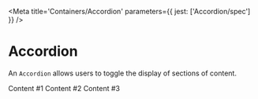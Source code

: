 

<Meta title='Containers/Accordion' parameters={{ jest: ['Accordion/spec'] }} />

# Accordion

An <LinkTo kind='Containers|Accordion' story='Default Story'>`Accordion`</LinkTo> allows users to toggle the display of
sections of content.

<Preview>
  <Story name='Default'>
    <Accordion>
      <Accordion.Item title='Item #1' defaultExpanded>
        <Box color='default' fontScale='p1' marginBlockEnd='x16'>Content #1</Box>
      </Accordion.Item>
      <Accordion.Item title='Item #2'>
        <Box color='default' fontScale='p1' marginBlockEnd='x16'>Content #2</Box>
      </Accordion.Item>
      <Accordion.Item title='Item #3'>
        <Box color='default' fontScale='p1' marginBlockEnd='x16'>Content #3</Box>
      </Accordion.Item>
    </Accordion>
  </Story>
</Preview>

<Props of={Accordion} />
